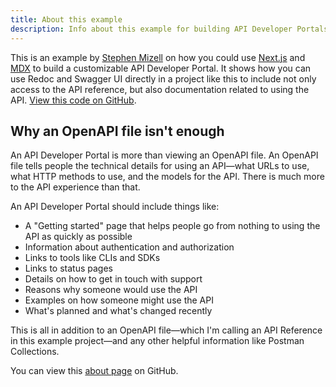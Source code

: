 ```yaml
---
title: About this example
description: Info about this example for building API Developer Portals with Next.js
---
```


This is an example by [Stephen Mizell](https://twitter.com/Stephen_Mizell) on how you could use [Next.js](https://nextjs.org/) and [MDX](https://mdxjs.com) to build a customizable API Developer Portal.
It shows how you can use Redoc and Swagger UI directly in a project like this to include not only access to the API reference, but also documentation related to using the API.
[View this code on GitHub](https://github.com/smizell/api-dev-portal).

## Why an OpenAPI file isn't enough

An API Developer Portal is more than viewing an OpenAPI file. An OpenAPI file tells people the technical details for using an API—what URLs to use, what HTTP methods to use, and the models for the API. There is much more to the API experience than that.

An API Developer Portal should include things like:

* A "Getting started" page that helps people go from nothing to using the API as quickly as possible
* Information about authentication and authorization
* Links to tools like CLIs and SDKs
* Links to status pages
* Details on how to get in touch with support
* Reasons why someone would use the API
* Examples on how someone might use the API
* What's planned and what's changed recently

This is all in addition to an OpenAPI file—which I'm calling an API Reference in this example project—and any other helpful information like Postman Collections.

You can view this [about page](https://github.com/smizell/api-dev-portal/blob/main/pages/about.mdx) on GitHub.